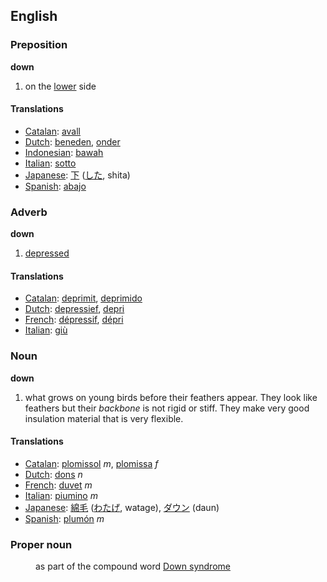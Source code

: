 ==English==
===Preposition===

'''down'''

#on the [[lower]] side

====Translations====
*[[Catalan]]: [[avall]]
*[[Dutch]]: [[beneden]], [[onder]]
*[[Indonesian]]: [[bawah]]
*[[Italian]]: [[sotto]]
*[[Japanese]]: [[下]] ([[した]], shita)
*[[Spanish]]: [[abajo]]

===Adverb===

'''down'''

#[[depressed]]

====Translations====
*[[Catalan]]: [[deprimit]], [[deprimido]]
*[[Dutch]]: [[depressief]], [[depri]]
*[[French]]: [[dépressif]], [[dépri]]
*[[Italian]]: [[giù]]


===Noun===

'''down'''

#what grows on young birds before their feathers appear. They look like feathers but their ''backbone'' is not rigid or stiff. They make very good insulation material that is very flexible.

====Translations====
*[[Catalan]]: [[plomissol]] ''m'', [[plomissa]] ''f''
*[[Dutch]]: [[dons]] ''n''
*[[French]]: [[duvet]] ''m''
*[[Italian]]: [[piumino]] ''m''
*[[Japanese]]: [[綿毛]] ([[わたげ]], watage), [[ダウン]] (daun)
*[[Spanish]]: [[plumón]] ''m''

===Proper noun===

:as part of the compound word [[Down syndrome]]